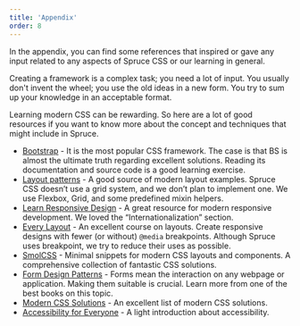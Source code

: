 ```yaml
---
title: 'Appendix'
order: 8
---
```


<p class="lead">In the appendix, you can find some references that inspired or gave any input related to any aspects of Spruce CSS or our learning in general.</p>

Creating a framework is a complex task; you need a lot of input. You usually don't invent the wheel; you use the old ideas in a new form. You try to sum up your knowledge in an acceptable format.

Learning modern CSS can be rewarding. So here are a lot of good resources if you want to know more about the concept and techniques that might include in Spruce.

- [Bootstrap](https://getbootstrap.com/) - It is the most popular CSS framework. The case is that BS is almost the ultimate truth regarding excellent solutions. Reading its documentation and source code is a good learning exercise.
- [Layout patterns](https://web.dev/patterns/layout/) - A good source of modern layout examples. Spruce CSS doesn’t use a grid system, and we don’t plan to implement one. We use Flexbox, Grid, and some predefined mixin helpers.
- [Learn Responsive Design](https://web.dev/learn/design/) - A great resource for modern responsive development. We loved the “Internationalization” section.
- [Every Layout](https://every-layout.dev/) - An excellent course on layouts. Create responsive designs with fewer (or without) `@media` breakpoints. Although Spruce uses breakpoint, we try to reduce their uses as possible.
- [SmolCSS](https://smolcss.dev/) - Minimal snippets for modern CSS layouts and components. A comprehensive collection of fantastic CSS solutions.
- [Form Design Patterns](https://www.smashingmagazine.com/printed-books/form-design-patterns/) - Forms mean the interaction on any webpage or application. Making them suitable is crucial. Learn more from one of the best books on this topic.
- [Modern CSS Solutions](https://moderncss.dev/) - An excellent list of modern CSS solutions.
- [Accessibility for Everyone](https://abookapart.com/products/accessibility-for-everyone) - A light introduction about accessibility.
